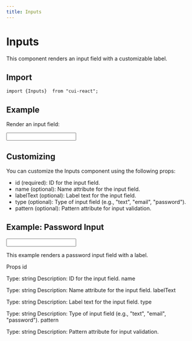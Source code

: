 ```yaml
---
title: Inputs
---
```



# Inputs

This component renders an input field with a customizable label.

## Import

```tsx
import {Inputs}  from "cui-react";
```

## Example
Render an input field:
<div className="flex items-center rounded-md bg-slate-100 h-32 p-4 space-x-4 ">
 <Input id="username" name="username" labelText="Username" type="text" /></div>


 ## Customizing
You can customize the Inputs component using the following props:

- id (required): ID for the input field.
- name (optional): Name attribute for the input field.
- labelText (optional): Label text for the input field.
- type (optional): Type of input field (e.g., "text", "email", "password").
- pattern (optional): Pattern attribute for input validation.

## Example: Password Input

<div className="flex items-center rounded-md bg-slate-100 h-32 p-4 space-x-4 ">
  <Input id="password" name="password" labelText="Password" type="password" /></div>


  This example renders a password input field with a label.

Props
id

Type: string
Description: ID for the input field.
name

Type: string
Description: Name attribute for the input field.
labelText

Type: string
Description: Label text for the input field.
type

Type: string
Description: Type of input field (e.g., "text", "email", "password").
pattern

Type: string
Description: Pattern attribute for input validation.